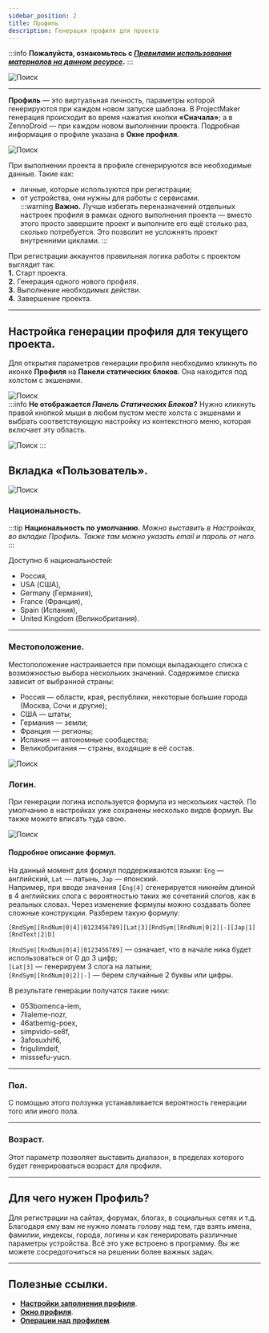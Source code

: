```yaml
---
sidebar_position: 2
title: Профиль
description: Генерация профиля для проекта
--- 
```

:::info **Пожалуйста, ознакомьтесь с [*Правилами использования материалов на данном ресурсе*](../../Disclaimer).**
::: 

![Поиск](./assets/Profile/Profile_pic1.png)  
_______________________________________________
**Профиль** — это виртуальная личность, параметры которой генерируются при каждом новом запуске шаблона. В ProjectMaker генерация происходит во время нажатия кнопки **«Сначала»**; а в ZennoDroid — при каждом новом выполнении проекта. Подробная информация о профиле указана в **Окне профиля**.   

![Поиск](./assets/Profile/Profile_pic2.png)   

При выполнении проекта в профиле сгенерируются все необходимые данные. Такие как:  
- личные, которые используются при регистрации;    
- от устройства, они нужны для работы с сервисами.  
:::warning **Важно.**
Лучше избегать переназначений отдельных настроек профиля в рамках одного выполнения проекта — вместо этого просто завершите проект и выполните его ещё столько раз, сколько потребуется. Это позволит не усложнять проект внутренними циклами.
::: 

При регистрации аккаунтов правильная логика работы с проектом выглядит так:  
**1.** Старт проекта.  
**2.** Генерация одного нового профиля.  
**3.** Выполнение необходимых действи.  
**4.** Завершение проекта. 
_______________________________________________ 
## Настройка генерации профиля для текущего проекта.  
Для открытия параметров генерации профиля необходимо кликнуть по иконке **Профиля** на **Панели статических блоков**. Она находится под холстом с экшенами.  

![Поиск](./assets/Profile/Profile_pic3.png)  
:::info **Не отображается *Панель Статических Блоков*?**
Нужно кликнуть правой кнопкой мыши в любом пустом месте холста с экшенами и выбрать соответствующую настройку из контекстного меню, которая включает эту область.

![Поиск](./assets/Profile/Profile_pic4.png) 
:::   
  
## Вкладка «Пользователь».  
![Поиск](./assets/Profile/Profile_pic5.png)   
### Национальность.  
:::tip **Национальность по умолчанию.**
*Можно выставить в Настройках, во вкладке Профиль. Также там можно указать email и пароль от него.*
::: 

Доступно 6 национальностей:  
- Россия,  
- USA (США),  
- Germany (Германия),  
- France (Франция),  
- Spain (Испания),  
- United Kingdom (Великобритания).
_______________________________________________   
### Местоположение.  
Местоположение настраивается при помощи выпадающего списка с возможностью выбора нескольких значений. Содержимое списка зависит от выбранной страны:  
- Россия — области, края, республики, некоторые большие города (Москва, Сочи и другие);  
- США — штаты;  
- Германия — земли;  
- Франция — регионы;  
- Испания — автономные сообщества;  
- Великобритания — страны, входящие в её состав. 

![Поиск](./assets/Profile/Profile_pic6.png)   
### Логин.  
При генерации логина используется формула из нескольких частей. По умолчанию в настройках уже сохранены несколько видов формул. Вы также можете вписать туда свою.   

![Поиск](./assets/Profile/Profile_pic7.png)   
#### Подробное описание формул.  
На данный момент для формул поддерживаются языки: `Eng` — английский, `Lat` — латынь, `Jap` — японский.  
Например, при вводе значения `[Eng|4]` сгенерируется никнейм длиной в 4 английских слога с вероятностью таких же сочетаний слогов, как в реальных словах. Через изменение формулы можно создавать более сложные конструкции. Разберем такую формулу:  

`[RndSym|[RndNum|0|4]|0123456789][Lat|3][RndSym|[RndNum|0|2]|-][Jap|1][RndText|2|D]`  

`[RndSym|[RndNum|0|4]|0123456789]` — означает, что в начале ника будет использоваться от 0 до 3 цифр;  
`[Lat|3]` — генерируем 3 слога на латыни;  
`[RndSym|[RndNum|0|2]|-]` — берем случайные 2 буквы или цифры.  

В результате генерации получатся такие ники:  
- 053bomenca-iem,  
- 7lialeme-nozr,  
- 46atbemig-poex,  
- simpvido-se8f,  
- 3afosuxhif6,  
- frigulimdeif,  
- misssefu-yucn.  
_______________________________________________ 
### Пол.  
С помощью этого ползунка устанавливается вероятность генерации того или иного пола.  
_______________________________________________ 
### Возраст.  
Этот параметр позволяет выставить диапазон, в пределах которого будет генерироваться возраст для профиля.  
_______________________________________________ 
## Для чего нужен Профиль?     
Для регистрации на сайтах, форумах, блогах, в социальных сетях и т.д. Благодаря ему вам не нужно ломать голову над тем, где взять имена, фамилии, индексы, города, логины и как генерировать различные параметры устройства. Всё это уже встроено в программу. Вы же можете сосредоточиться на решении более важных задач.
_______________________________________________  
## Полезные ссылки.   
- [**Настройки заполнения профиля**](../../Settings/Profile_Setting).  
- [**Окно профиля**](../../pm/Interface/Work_with_Profile).   
- [**Операции над профилем**](../../Data/WorkWithProfile). 